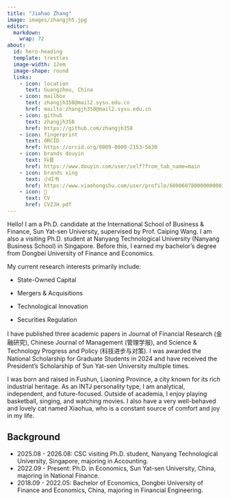 ```yaml
---
title: "Jiahao Zhang"
image: images/zhangjh5.jpg
editor: 
  markdown: 
    wrap: 72
about:
  id: hero-heading
  template: trestles
  image-width: 12em
  image-shape: round
  links:
    - icon: location
      text: Guangzhou, China
    - icon: mailbox
      text: zhangjh358@mail2.sysu.edu.cn
      href: mailto:zhangjh358@mail2.sysu.edu.cn
    - icon: github
      text: zhangjh358
      href: https://github.com/zhangjh358
    - icon: fingerprint
      text: ORCID
      href: https://orcid.org/0009-0009-2153-5630
    - icon: brands douyin
      text: 抖音
      href: https://www.douyin.com/user/self?from_tab_name=main
    - icon: brands xing
      text: 小红书
      href: https://www.xiaohongshu.com/user/profile/600060780000000001005d2e
    - icon: 📝
      text: CV
      href: CVZJH.pdf  
---
```


::: {#hero-heading}

Hello! I am a Ph.D. candidate at the International School of Business & Finance, Sun Yat-sen University, supervised by Prof. Caiping Wang. I am also a visiting Ph.D. student at Nanyang Technological University (Nanyang Business School) in Singapore. Before this, I earned my bachelor's degree from Dongbei University of Finance and Economics.

My current research interests primarily include:

- State-Owned Capital

- Mergers & Acquisitions

- Technological Innovation

- Securities Regulation

I have published three academic papers in Journal of Financial Research (金融研究), Chinese Journal of Management (管理学报), and Science & Technology Progress and Policy (科技进步与对策). I was awarded the National Scholarship for Graduate Students in 2024 and have received the President’s Scholarship of Sun Yat-sen University multiple times.

I was born and raised in Fushun, Liaoning Province, a city known for its rich industrial heritage. As an INTJ personality type, I am analytical, independent, and future-focused. Outside of academia, I enjoy playing basketball, singing, and watching movies. I also have a very well-behaved and lovely cat named Xiaohua, who is a constant source of comfort and joy in my life.


## Background

- 2025.08 - 2026.08: CSC visiting Ph.D. student, Nanyang Technological University, Singapore, majoring in Accounting.
- 2022.09 - Present: Ph.D. in Economics, Sun Yat-sen University, China, majoring in National Finance.
- 2018.09 - 2022.05: Bachelor of Economics, Dongbei University of Finance and Economics, China, majoring in Financial Engineering.

:::
